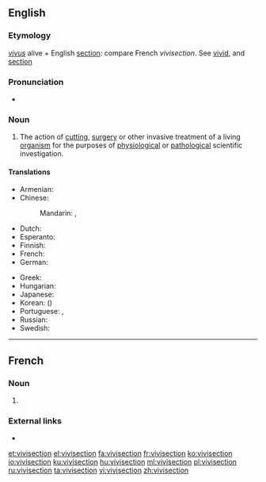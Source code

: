 ==English==
{{wikipedia}}

===Etymology===
{{PIE root|en|gʷeyh₃|sek}}
{{etyl|la|en}} ''[[vivus]]'' alive + English [[section]]: compare French ''vivisection''. See [[vivid]], and [[section]]

===Pronunciation===
* {{a|UK}} {{IPA|/ˈvɪvɪsɛkʃən/|lang=en}}

===Noun===
{{en-noun}}

# The action of [[cutting]], [[surgery]] or other invasive treatment of a living [[organism]] for the purposes of [[physiology|physiological]] or [[pathology|pathological]] scientific investigation.

====Translations====
{{trans-top|The action of invasive treatment of a living organism for scientific investigation}}
* Armenian: {{t|hy|կենդանահատում}}
* Chinese:
*: Mandarin: {{t|cmn|活體解剖|sc=Hans}}, {{t|cmn|活体解剖|tr=huótǐ jiěpōu|sc=Hans}}
* Dutch: {{t+|nl|vivisectie|f}}
* Esperanto: {{t|eo|vivisekcio}}
* Finnish: {{t+|fi|vivisektio}}
* French: {{t+|fr|vivisection|f}}
* German: {{t+|de|Vivisektion|f}}
{{trans-mid}}
* Greek: {{t+|el|ζωοτομία|f}}
* Hungarian: {{t|hu|elevenboncolás}}
* Japanese: {{t|ja|生体解剖|tr=せいたいかいぼう, seitaikaibō|sc=Jpan}}
* Korean: {{t|ko|생체 해부|sc=Kore}} ({{t|ko|生體解剖|sc=Kore}})
* Portuguese: {{t|pt|vivissecção|f}}, {{t|pt|vivisseção|f}}
* Russian: {{t+|ru|вивисе́кция|f}}
* Swedish: {{t+|sv|vivisektion|c}}
{{trans-bottom}}

----

==French==

===Noun===
{{fr-noun|f}}

# {{l|en|vivisection}}

===External links===
* {{R:TLFi}}

[[et:vivisection]]
[[el:vivisection]]
[[fa:vivisection]]
[[fr:vivisection]]
[[ko:vivisection]]
[[io:vivisection]]
[[ku:vivisection]]
[[hu:vivisection]]
[[ml:vivisection]]
[[pl:vivisection]]
[[ru:vivisection]]
[[ta:vivisection]]
[[vi:vivisection]]
[[zh:vivisection]]
